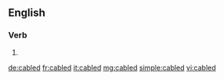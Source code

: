 ==English==

===Verb===
{{head|en}}

# {{en-past of|cable}}

[[de:cabled]]
[[fr:cabled]]
[[it:cabled]]
[[mg:cabled]]
[[simple:cabled]]
[[vi:cabled]]
